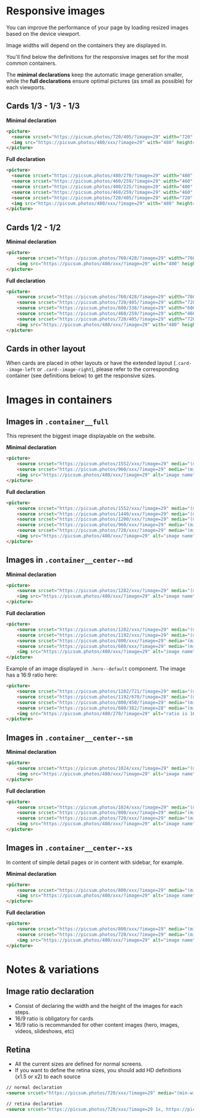 
<Meta title="Layouts/Responsive Images" />

# Responsive images

You can improve the performance of your page by loading resized images based on the device viewport.

Image widths will depend on the containers they are displayed in.

You'll find below the definitions for the responsive images set for the most common containers.

The **minimal declarations** keep the automatic image generation smaller, while the **full declarations** ensure optimal pictures (as small as possible) for each viewports.

## Cards 1/3 - 1/3 - 1/3

**Minimal declaration**

```html
<picture>
  <source srcset="https://picsum.photos/720/405/?image=29" width="720" height="405" media="(min-width: 480px)">
  <img src="https://picsum.photos/480/xxx/?image=29" with="480" height="248" alt="image name">
</picture>
```

**Full declaration**

```html
<picture>
  <source srcset="https://picsum.photos/480/270/?image=29" width="480" height="270" media="(min-width: 1544px)">
  <source srcset="https://picsum.photos/460/259/?image=29" width="460" height="259" media="(min-width: 1280px)">
  <source srcset="https://picsum.photos/400/225/?image=29" width="400" height="225" media="(min-width: 1024px)">
  <source srcset="https://picsum.photos/460/259/?image=29" width="460" height="259" media="(min-width: 768px)">
  <source srcset="https://picsum.photos/720/405/?image=29" width="720" height="405" media="(min-width: 480px)">
  <img src="https://picsum.photos/480/xxx/?image=29" with="480" height="248" alt="image name">
</picture>
```

## Cards 1/2  - 1/2

**Minimal declaration**

```html
<picture>
    <source srcset="https://picsum.photos/760/428/?image=29" width="760" height="428" media="(min-width: 480px)">
    <img src="https://picsum.photos/480/xxx/?image=29" with="480" height="248" alt="image name">
</picture>
```

**Full declaration**

```html
<picture>
    <source srcset="https://picsum.photos/760/428/?image=29" width="760" height="428" media="(min-width: 1544px)">
    <source srcset="https://picsum.photos/720/405/?image=29" width="720" height="405" media="(min-width: 1280px)">
    <source srcset="https://picsum.photos/600/338/?image=29" width="600" height="338" media="(min-width: 1024px)">
    <source srcset="https://picsum.photos/460/259/?image=29" width="460" height="259" media="(min-width: 768px)">
    <source srcset="https://picsum.photos/720/405/?image=29" width="720" height="405" media="(min-width: 480px)">
    <img src="https://picsum.photos/480/xxx/?image=29" with="480" height="248" alt="image name">
</picture>
```

## Cards in other layout

When cards are placed in other layouts or have the extended layout (`.card--image-left` or `.card--image-right`), please refer to the corresponding container (see definitions below) to get the responsive sizes.

# Images in containers

## Images in `.container__full`

This represent the biggest image displayable on the website.

**Minimal declaration**

```html
<picture>
    <source srcset="https://picsum.photos/1552/xxx/?image=29" media="(min-width: 1024px)">
    <source srcset="https://picsum.photos/960/xxx/?image=29" media="(min-width: 480px)">
    <img src="https://picsum.photos/480/xxx/?image=29" alt="image name">
</picture>
```

**Full declaration**

```html
<picture>
    <source srcset="https://picsum.photos/1552/xxx/?image=29" media="(min-width: 1544px)">
    <source srcset="https://picsum.photos/1440/xxx/?image=29" media="(min-width: 1280px)">
    <source srcset="https://picsum.photos/1200/xxx/?image=29" media="(min-width: 1024px)">
    <source srcset="https://picsum.photos/960/xxx/?image=29" media="(min-width: 768px)">
    <source srcset="https://picsum.photos/720/xxx/?image=29" media="(min-width: 480px)">
    <img src="https://picsum.photos/480/xxx/?image=29" alt="image name">
</picture>
```

## Images in `.container__center--md`

**Minimal declaration**

```html
<picture>
    <source srcset="https://picsum.photos/1282/xxx/?image=29" media="(min-width: 480px)">
    <img src="https://picsum.photos/480/xxx/?image=29" alt="image name">
</picture>
```

**Full declaration**

```html
<picture>
    <source srcset="https://picsum.photos/1282/xxx/?image=29" media="(min-width: 1800px)">
    <source srcset="https://picsum.photos/1192/xxx/?image=29" media="(min-width: 1024px)">
    <source srcset="https://picsum.photos/800/xxx/?image=29" media="(min-width: 768px)">
    <source srcset="https://picsum.photos/680/xxx/?image=29" media="(min-width: 480px)">
    <img src="https://picsum.photos/480/xxx/?image=29" alt="image name">
</picture>
```

Example of an image displayed in `.hero--default` component. The image has a 16:9 ratio here:

```html
<picture>
    <source srcset="https://picsum.photos/1282/721/?image=29" media="(min-width: 1800px)">
    <source srcset="https://picsum.photos/1192/670/?image=28" media="(min-width: 1024px)">
    <source srcset="https://picsum.photos/800/450/?image=29" media="(min-width: 768px)">
    <source srcset="https://picsum.photos/680/382/?image=28" media="(min-width: 480px)">
    <img src="https://picsum.photos/480/270/?image=29" alt="ratio is 16/9">
</picture>
```

## Images in `.container__center--sm`

**Minimal declaration**

```html
<picture>
    <source srcset="https://picsum.photos/1024/xxx/?image=29" media="(min-width: 480px)">
    <img src="https://picsum.photos/480/xxx/?image=29" alt="image name">
</picture>
```

**Full declaration**

```html
<picture>
    <source srcset="https://picsum.photos/1024/xxx/?image=29" media="(min-width: 1024px)">
    <source srcset="https://picsum.photos/800/xxx/?image=29" media="(min-width: 768px)">
    <source srcset="https://picsum.photos/720/xxx/?image=29" media="(min-width: 480px)">
    <img src="https://picsum.photos/480/xxx/?image=29" alt="image name">
</picture>
```

## Images in `.container__center--xs`

In content of simple detail pages or in content with sidebar, for example.

**Minimal declaration**

```html
<picture>
    <source srcset="https://picsum.photos/800/xxx/?image=29" media="(min-width: 480px)">
    <img src="https://picsum.photos/480/xxx/?image=29" alt="image name">
</picture>
```

**Full declaration**

```html
<picture>
    <source srcset="https://picsum.photos/800/xxx/?image=29" media="(min-width: 768px)">
    <source srcset="https://picsum.photos/720/xxx/?image=29" media="(min-width: 480px)">
    <img src="https://picsum.photos/480/xxx/?image=29" alt="image name">
</picture>
```

# Notes & variations

## Image ratio declaration

* Consist of declaring the width and the height of the images for each steps.
* 16/9 ratio is obligatory for cards
* 16/9 ratio is recommanded for other content images (hero, images, videos, slideshows, etc)

## Retina

* All the current sizes are defined for normal screens.
* If you want to define the retina sizes, you should add HD definitions (x1.5 or x2) to each source

```html
// normal declaration
<source srcset="https://picsum.photos/720/xxx/?image=29" media="(min-width: 480px)">

// retina declaration
<source srcset="https://picsum.photos/720/xxx/?image=29 1x, https://picsum.photos/1440/xxx/?image=29 2x" media="(min-width: 480px)">
```
